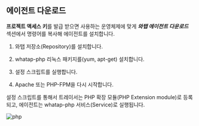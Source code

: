 ## 에이전트 다운로드

**프로젝트 액세스 키**를 발급 받으면 사용하는 운영체제에 맞게 ***와탭 에이전트 다운로드*** 섹션에서 명령어를 복사해 에이전트를 설치합니다.

1. 와탭 저장소(Repository)를 설치합니다.

1. whatap-php 리눅스 패키지를(yum, apt-get) 설치합니다.

1. 설정 스크립트를 실행합니다.

1. Apache 또는 PHP-FPM을 다시 시작합니다.

설정 스크립트를 통해서 트레이서는 PHP 확장 모듈(PHP Extension module)로 등록되고, 에이전트는 whatap-php 서비스(Service)로 실행됩니다.

![php](https://img.whatap.io/media/images/php.png)